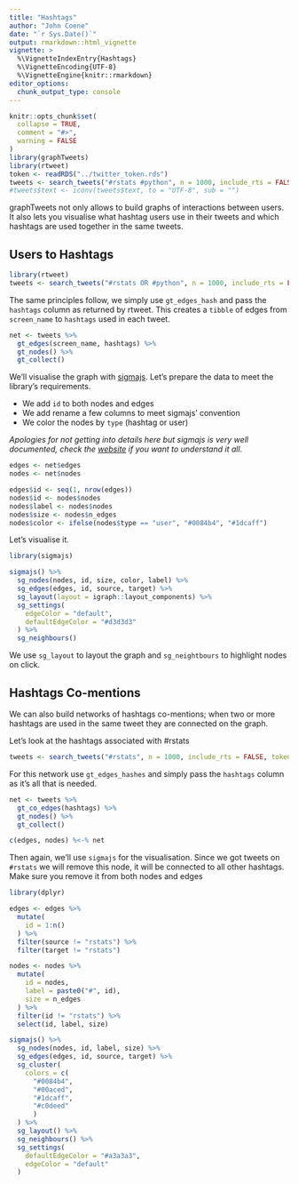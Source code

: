 ```yaml
---
title: "Hashtags"
author: "John Coene"
date: "`r Sys.Date()`"
output: rmarkdown::html_vignette
vignette: >
  %\VignetteIndexEntry{Hashtags}
  %\VignetteEncoding{UTF-8}
  %\VignetteEngine{knitr::rmarkdown}
editor_options: 
  chunk_output_type: console
---
```


```r
knitr::opts_chunk$set(
  collapse = TRUE,
  comment = "#>",
  warning = FALSE
)
library(graphTweets)
library(rtweet)
token <- readRDS("../twitter_token.rds")
tweets <- search_tweets("#rstats #python", n = 1000, include_rts = FALSE, token = token, lang = "en")
#tweets$text <- iconv(tweets$text, to = "UTF-8", sub = "")
```

graphTweets not only allows to build graphs of interactions between users. It also lets you visualise what hashtag users use in their tweets and which hashtags are used together in the same tweets.

## Users to Hashtags

```r
library(rtweet)
tweets <- search_tweets("#rstats OR #python", n = 1000, include_rts = FALSE, token = token, lang = "en")
```

The same principles follow, we simply use `gt_edges_hash` and pass the `hashtags` column as returned by rtweet. This creates a `tibble` of edges from `screen_name` to `hashtags` used in each tweet.

```r
net <- tweets %>% 
  gt_edges(screen_name, hashtags) %>% 
  gt_nodes() %>% 
  gt_collect()
```

We'll visualise the graph with [sigmajs](http://sigmajs.john-coene.com/). Let's prepare the data to meet the library's requirements.

* We add `id` to both nodes and edges
* We add rename a few columns to meet sigmajs' convention
* We color the nodes by `type` (hashtag or user)

_Apologies for not getting into details here but sigmajs is very well documented, check the [website](http://sigmajs.john-coene.com/) if you want to understand it all_.

```r
edges <- net$edges
nodes <- net$nodes

edges$id <- seq(1, nrow(edges))
nodes$id <- nodes$nodes
nodes$label <- nodes$nodes
nodes$size <- nodes$n_edges
nodes$color <- ifelse(nodes$type == "user", "#0084b4", "#1dcaff")
```

Let's visualise it.

```r
library(sigmajs)

sigmajs() %>% 
  sg_nodes(nodes, id, size, color, label) %>% 
  sg_edges(edges, id, source, target) %>% 
  sg_layout(layout = igraph::layout_components) %>% 
  sg_settings(
    edgeColor = "default",
    defaultEdgeColor = "#d3d3d3"
  ) %>% 
  sg_neighbours()
```

We use `sg_layout` to layout the graph and `sg_neightbours` to highlight nodes on click.

## Hashtags Co-mentions

We can also build networks of hashtags co-mentions; when two or more hashtags are used in the same tweet they are connected on the graph.

Let's look at the hashtags associated with #rstats

```r
tweets <- search_tweets("#rstats", n = 1000, include_rts = FALSE, token = token, lang = "en")
```

For this network use `gt_edges_hashes` and simply pass the `hashtags` column as it's all that is needed.

```r
net <- tweets %>% 
  gt_co_edges(hashtags) %>%
  gt_nodes() %>% 
  gt_collect()

c(edges, nodes) %<-% net
```

Then again, we'll use `sigmajs` for the visualisation. Since we got tweets on `#rstats` we will remove this node, it will be connected to all other hashtags. Make sure you remove it from both nodes and edges

```r
library(dplyr)

edges <- edges %>% 
  mutate(
    id = 1:n()
  ) %>% 
  filter(source != "rstats") %>% 
  filter(target != "rstats")

nodes <- nodes %>% 
  mutate(
    id = nodes,
    label = paste0("#", id),
    size = n_edges
  ) %>% 
  filter(id != "rstats") %>% 
  select(id, label, size)

sigmajs() %>% 
  sg_nodes(nodes, id, label, size) %>% 
  sg_edges(edges, id, source, target) %>% 
  sg_cluster(
    colors = c(
      "#0084b4",
      "#00aced",
      "#1dcaff",
      "#c0deed"
      )
  ) %>% 
  sg_layout() %>% 
  sg_neighbours() %>% 
  sg_settings(
    defaultEdgeColor = "#a3a3a3",
    edgeColor = "default"
  )
```